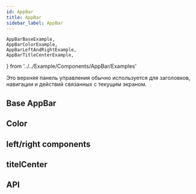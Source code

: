 ```yaml
---
id: AppBar
title: AppBar
sidebar_label: AppBar
---
```


    AppBarBaseExample,
    AppBarColorExample,
    AppBarLeftAndRightExample,
    AppBarTitleCenterExample,
} from '../../Example/Components/AppBar/Examples'

Это верхняя панель управления обычно используется для заголовков, навигации и действий связанных с текущим экраном.

## Base AppBar

<AppBarBaseExample />

## Color

<AppBarColorExample />

## left/right components

<AppBarLeftAndRightExample />

## titelCenter

<AppBarTitleCenterExample />

## API

<ApiDoc name='AppBar' />